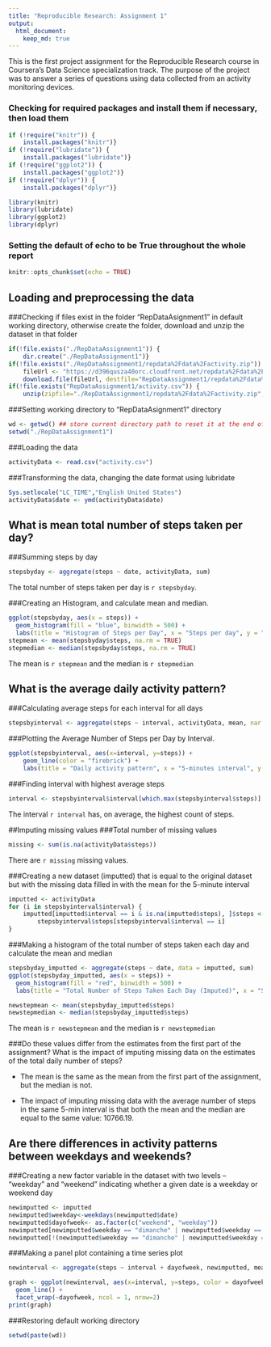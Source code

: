 ```yaml
---
title: "Reproducible Research: Assignment 1"
output: 
  html_document:
    keep_md: true
---
```

This is the first project assignment for the Reproducible Research course in Coursera's Data Science specialization track. The purpose of the project was to answer a series of questions using data collected from an activity monitoring devices.

### Checking for required packages and install them if necessary, then load them
```r
if (!require("knitr")) {
	install.packages("knitr")}
if (!require("lubridate")) {
	install.packages("lubridate")}
if (!require("ggplot2")) {
	install.packages("ggplot2")}
if (!require("dplyr")) {
	install.packages("dplyr")}

library(knitr)
library(lubridate)
library(ggplot2)
library(dplyr)
```
### Setting the default of echo to be True throughout the whole report
```r
knitr::opts_chunk$set(echo = TRUE)
```
## Loading and preprocessing the data
###Checking if files exist in the folder "RepDataAsignment1" in default working directory, otherwise create the folder, download and unzip the dataset in that folder
```r
if(!file.exists("./RepDataAssignment1")) {
	dir.create("./RepDataAssignment1")}
if(!file.exists("./RepDataAssignment1/repdata%2Fdata%2Factivity.zip")) {
	fileUrl <- "https://d396qusza40orc.cloudfront.net/repdata%2Fdata%2Factivity.zip"
	download.file(fileUrl, destfile="RepDataAssignment1/repdata%2Fdata%2Factivity.zip")}
if(!file.exists("RepDataAssignment1/activity.csv")) {
	unzip(zipfile="./RepDataAssignment1/repdata%2Fdata%2Factivity.zip", exdir="./RepDataAssignment1")}
```
###Setting working directory to "RepDataAsignment1" directory
```r
wd <- getwd() ## store current directory path to reset it at the end of the script
setwd("./RepDataAssignment1")
```
###Loading the data
```r
activityData <- read.csv("activity.csv")
```

###Transforming the data, changing the date format using lubridate
```r
Sys.setlocale("LC_TIME","English United States")
activityData$date <- ymd(activityData$date)
```

## What is mean total number of steps taken per day?
###Summing steps by day
```r
stepsbyday <- aggregate(steps ~ date, activityData, sum)
```
The total number of steps taken per day is `r stepsbyday`.

###Creating an Histogram, and calculate mean and median.
```r
ggplot(stepsbyday, aes(x = steps)) +
  geom_histogram(fill = "blue", binwidth = 500) +
  labs(title = "Histogram of Steps per Day", x = "Steps per day", y = "Frequency")
stepmean <- mean(stepsbyday$steps, na.rm = TRUE)
stepmedian <- median(stepsbyday$steps, na.rm = TRUE)
```
The mean is `r stepmean` and the median is `r stepmedian`

## What is the average daily activity pattern?
###Calculating average steps for each interval for all days
```r
stepsbyinterval <- aggregate(steps ~ interval, activityData, mean, nar.rm = TRUE)
```
###Plotting the Average Number of Steps per Day by Interval.
```r
ggplot(stepsbyinterval, aes(x=interval, y=steps)) +
    geom_line(color = "firebrick") +
    labs(title = "Daily activity pattern", x = "5-minutes interval", y = "Average number of steps taken")
```
###Finding interval with highest average steps
```r
interval <- stepsbyinterval$interval[which.max(stepsbyinterval$steps)]
```
The interval `r interval` has, on average, the highest count of steps.


##Imputing missing values
###Total number of missing values
```r
missing <- sum(is.na(activityData$steps))
```
There are `r missing` missing values.

###Creating a new dataset (imputted) that is equal to the original dataset but with the missing data filled in with the mean for the 5-minute interval
```r
imputted <- activityData
for (i in stepsbyinterval$interval) {
    imputted[imputted$interval == i & is.na(imputted$steps), ]$steps <- 
        stepsbyinterval$steps[stepsbyinterval$interval == i]
}
```
###Making a histogram of the total number of steps taken each day and calculate the mean and median
```r
stepsbyday_imputted <- aggregate(steps ~ date, data = imputted, sum)
ggplot(stepsbyday_imputted, aes(x = steps)) +
  geom_histogram(fill = "red", binwidth = 500) +
  labs(title = "Total Number of Steps Taken Each Day (Imputed)", x = "Steps per day", y = "Frequency")

newstepmean <- mean(stepsbyday_imputted$steps)
newstepmedian <- median(stepsbyday_imputted$steps)
```
The mean is `r newstepmean` and the median is `r newstepmedian`

###Do these values differ from the estimates from the first part of the assignment? What is the impact of imputing missing data on the estimates of the total daily number of steps?

- The mean is the same as the mean from the first part of the assignment, but the median is not.

- The impact of imputing missing data with the average number of steps in the same 5-min interval is that both the mean and the median are equal to the same value: 10766.19.

## Are there differences in activity patterns between weekdays and weekends?
###Creating a new factor variable in the dataset with two levels – “weekday” and “weekend” indicating whether a given date is a weekday or weekend day
```r
newimputted <- imputted
newimputted$weekday<-weekdays(newimputted$date)
newimputted$dayofweek<- as.factor(c("weekend", "weekday"))
newimputted[newimputted$weekday == "dimanche" | newimputted$weekday == "samedi" ,5]<- factor("weekend") ##my system is in French, for a reason I do not understand, even if I force the local time system to be English, I have to search for the week days in French.
newimputted[!(newimputted$weekday == "dimanche" | newimputted$weekday == "samedi"),5 ]<- factor("weekday")
```
###Making a panel plot containing a time series plot
```r
newinterval <- aggregate(steps ~ interval + dayofweek, newimputted, mean)

graph <- ggplot(newinterval, aes(x=interval, y=steps, color = dayofweek)) +
  geom_line() +
  facet_wrap(~dayofweek, ncol = 1, nrow=2)
print(graph)
```
###Restoring default working directory
```r
setwd(paste(wd))
```

